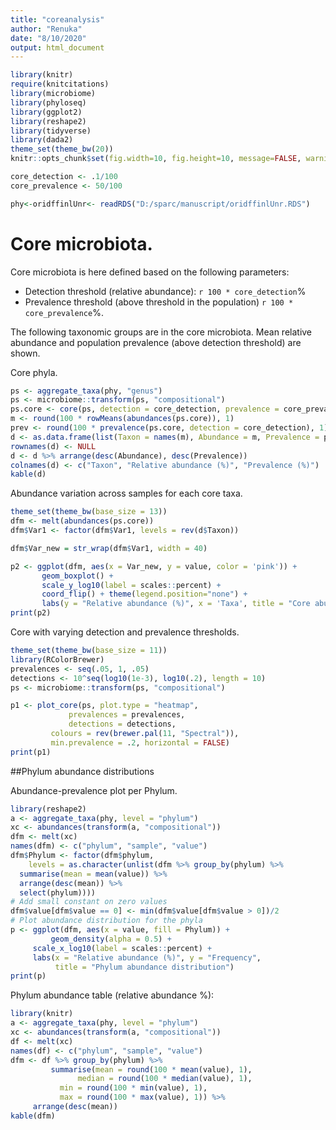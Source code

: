 ```yaml
---
title: "coreanalysis"
author: "Renuka"
date: "8/10/2020"
output: html_document
---
```



```r
library(knitr)
require(knitcitations)
library(microbiome)
library(phyloseq)
library(ggplot2)
library(reshape2)
library(tidyverse)
library(dada2)
theme_set(theme_bw(20))
knitr::opts_chunk$set(fig.width=10, fig.height=10, message=FALSE, warning=FALSE)

core_detection <- .1/100
core_prevalence <- 50/100

phy<-oridffinlUnr<- readRDS("D:/sparc/manuscript/oridffinlUnr.RDS")
```



# Core microbiota.

Core microbiota is here defined based on the following parameters:

  * Detection threshold (relative abundance): `r 100 * core_detection`%
  * Prevalence threshold (above threshold in the population) `r 100 * core_prevalence`%.

The following taxonomic groups are in the core microbiota. Mean relative abundance and population prevalence (above detection threshold) are shown.

Core phyla.

```r

ps <- aggregate_taxa(phy, "genus")
ps <- microbiome::transform(ps, "compositional")
ps.core <- core(ps, detection = core_detection, prevalence = core_prevalence)
m <- round(100 * rowMeans(abundances(ps.core)), 1)
prev <- round(100 * prevalence(ps.core, detection = core_detection), 1)
d <- as.data.frame(list(Taxon = names(m), Abundance = m, Prevalence = prev))
rownames(d) <- NULL
d <- d %>% arrange(desc(Abundance), desc(Prevalence))
colnames(d) <- c("Taxon", "Relative abundance (%)", "Prevalence (%)")
kable(d)
```
Abundance variation across samples for each core taxa.

```r
theme_set(theme_bw(base_size = 13))
dfm <- melt(abundances(ps.core))
dfm$Var1 <- factor(dfm$Var1, levels = rev(d$Taxon))

dfm$Var_new = str_wrap(dfm$Var1, width = 40)

p2 <- ggplot(dfm, aes(x = Var_new, y = value, color = 'pink')) +
       geom_boxplot() +
       scale_y_log10(label = scales::percent) +
       coord_flip() + theme(legend.position="none") +
       labs(y = "Relative abundance (%)", x = 'Taxa', title = "Core abundance variation")
print(p2)
```


Core with varying detection and prevalence thresholds.

```r
theme_set(theme_bw(base_size = 11))
library(RColorBrewer)
prevalences <- seq(.05, 1, .05)
detections <- 10^seq(log10(1e-3), log10(.2), length = 10)
ps <- microbiome::transform(ps, "compositional")

p1 <- plot_core(ps, plot.type = "heatmap", 
             prevalences = prevalences,
             detections = detections,
         colours = rev(brewer.pal(11, "Spectral")),
         min.prevalence = .2, horizontal = FALSE)
print(p1)

```
##Phylum abundance distributions

Abundance-prevalence plot per Phylum.

```r
library(reshape2)
a <- aggregate_taxa(phy, level = "phylum")
xc <- abundances(transform(a, "compositional"))
dfm <- melt(xc)
names(dfm) <- c("phylum", "sample", "value")
dfm$Phylum <- factor(dfm$phylum,
    levels = as.character(unlist(dfm %>% group_by(phylum) %>%
  summarise(mean = mean(value)) %>%
  arrange(desc(mean)) %>%
  select(phylum))))
# Add small constant on zero values
dfm$value[dfm$value == 0] <- min(dfm$value[dfm$value > 0])/2
# Plot abundance distribution for the phyla
p <- ggplot(dfm, aes(x = value, fill = Phylum)) +
         geom_density(alpha = 0.5) +
	 scale_x_log10(label = scales::percent) +
	 labs(x = "Relative abundance (%)", y = "Frequency",
	      title = "Phylum abundance distribution")
print(p)

```




Phylum abundance table (relative abundance %):
  

```r
library(knitr)
a <- aggregate_taxa(phy, level = "phylum")
xc <- abundances(transform(a, "compositional"))
df <- melt(xc)
names(df) <- c("phylum", "sample", "value")
dfm <- df %>% group_by(phylum) %>% 
         summarise(mean = round(100 * mean(value), 1),
	           median = round(100 * median(value), 1),
		   min = round(100 * min(value), 1),
		   max = round(100 * max(value), 1)) %>%
	 arrange(desc(mean))
kable(dfm)
```


